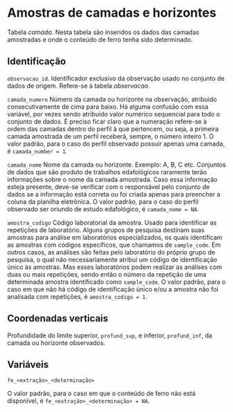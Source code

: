 # Amostras de camadas e horizontes {#camadas}

Tabela *camada*. 
Nesta tabela são inseridos os dados das camadas amostradas e onde o conteúdo de ferro tenha sido determinado.

## Identificação

`observacao_id`.
Identificador exclusivo da observação usado no conjunto de dados de origem. Refere-se à tabela *observacao*.

`camada_numero`
Número da camada ou horizonte na observação, atribuído consecutivamente de cima para baixo. Há alguma confusão
com essa variável, por vezes sendo atribuído valor numérico sequencial para todo o conjunto de dados. É 
preciso ficar claro que a numeração refere-se à ordem das camadas dentro do perfil à que pertencem, ou seja, a
primeira camada amostrada de um perfil receberá, sempre, o número inteiro 1. O valor padrão, para o caso do
perfil observado possuir apenas uma camada, é `camada_number = 1`.

`camada_nome`
Nome da camada ou horizonte. Exemplo: A, B, C etc. Conjuntos de dados que são produto de trabalhos 
edafológicos raramente terão informações sobre o nome da camada amostrada. Caso essa informação esteja 
presente, deve-se verificar com o responsável pelo conjunto de dados se a informação está correta ou foi 
criada apenas para preencher a coluna da planilha eletrônica. O valor padrão, para o caso do perfil observado
ser oriundo de estudo edafológico, é `camada_nome = NA`.

`amostra_codigo`
Código laboratorial da amostra. Usado para identificar as repetições de laboratório. Alguns grupos de pesquisa
destinam suas amostras para análise em laboratórios especializados, os quais identificam as amostras com 
códigos específicos, que chamamos de `sample_code`. Em outros casos, as análises são feitas pelo laboratório 
do próprio grupo de pesquisa, o qual não necessariamente atribui um código de identificação único às amostras.
Mas esses laboratórios podem realizar as análises com duas ou mais repetições, sendo então o número da 
repetição de uma determinada amostra identificado como `sample_code`. O valor padrão, para o caso em que não 
há código de identificação único e/ou a amostra não foi analisada com repetições, é `amostra_codigo = 1`.

## Coordenadas verticais

Profundidade do limite superior, `profund_sup`, e inferior, `profund_inf`, da camada ou horizonte observados.

## Variáveis

`fe_<extração>_<determinação>`

O valor padrão, para o caso em que o conteúdo de ferro não está disponível, é 
`fe_<extração>_<determinação> = NA`.
